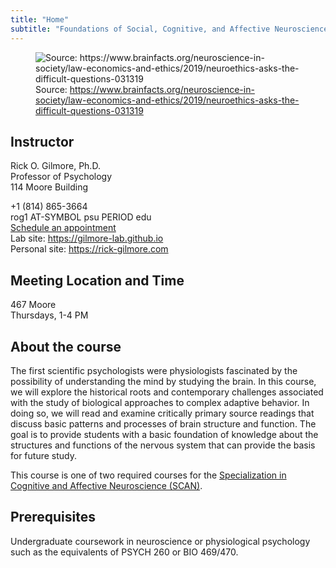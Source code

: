 ```yaml
---
title: "Home"
subtitle: "Foundations of Social, Cognitive, and Affective Neuroscience (SCAN)"
---
```


![Source: <https://www.brainfacts.org/neuroscience-in-society/law-economics-and-ethics/2019/neuroethics-asks-the-difficult-questions-031319>](https://www.brainfacts.org/-/media/Brainfacts2/Neuroscience-in-Society/Law-Economics-and-Ethics/Article-Images/neuroethics-image.png)

## Instructor

Rick O. Gilmore, Ph.D.</br>
Professor of Psychology</br>
114 Moore Building</br>

+1 (814) 865-3664</br>
rog1 AT-SYMBOL psu PERIOD edu</br>
[Schedule an appointment](https://doodle.com/mm/rickgilmore/book-a-time)</br>
Lab site: [https://gilmore-lab.github.io](http://gilmore-lab.github.io)</br>
Personal site: [https://rick-gilmore.com](https://rick-gilmore.com)

## Meeting Location and Time

467 Moore</br>
Thursdays, 1-4 PM

## About the course

The first scientific psychologists were physiologists fascinated by the possibility of understanding the mind by studying the brain.
In this course, we will explore the historical roots and contemporary challenges associated with the study of biological approaches to complex adaptive behavior.
In doing so, we will read and examine critically primary source readings that discuss basic patterns and processes of brain structure and function.
The goal is to provide students with a basic foundation of knowledge about the structures and functions of the nervous system that can provide the basis for future study.

This course is one of two required courses for the [Specialization in Cognitive and Affective Neuroscience (SCAN)](https://psych.la.psu.edu/graduate/program-areas/cross-cutting-program-initiatives/scan/).

## Prerequisites

Undergraduate coursework in neuroscience or physiological psychology such as the equivalents of PSYCH 260 or BIO 469/470.

